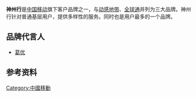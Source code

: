 {{expand|time=2012-03-13T01:13:27+00:00}}
'''神州行'''是[[中国移动|中国移动]]旗下客户品牌之一，与[[动感地带|动感地带]]、[[全球通|全球通]]并列为三大品牌。神州行针对普通基层用户，提供多样性的服务。同时也是用户最多的一个品牌。

==品牌代言人==
*[[葛优|葛优]]

== 参考资料 ==
<references/>
{{中国移动}}
[[Category:中國移動|Category:中國移動]]